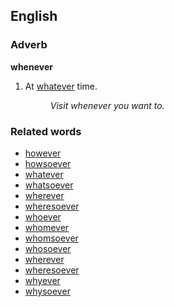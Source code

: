 ==English==
===Adverb===
'''whenever'''

#At [[whatever]] time.
#:''Visit whenever you want to.''

===Related words===
*[[however]]
*[[howsoever]]
*[[whatever]]
*[[whatsoever]]
*[[wherever]]
*[[wheresoever]]
*[[whoever]]
*[[whomever]]
*[[whomsoever]]
*[[whosoever]]
*[[wherever]]
*[[wheresoever]]
*[[whyever]]
*[[whysoever]]